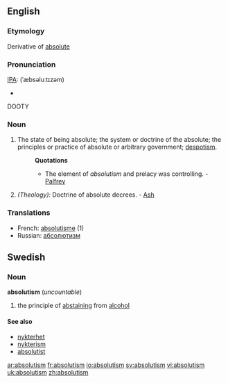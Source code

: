 ==English==
===Etymology===
Derivative of [[absolute]]
===Pronunciation===
[[IPA]]: (ˈæbsəluːtɪzəm)
*{{audio|en-us-absolutism.ogg|Audio (US)}}
DOOTY

===Noun===
#The state of being absolute; the system or doctrine of the absolute; the principles or practice of absolute or arbitrary government; [[despotism]].
#:'''Quotations'''
#:*The element of ''absolutism'' and prelacy was controlling. - [[Palfrey]]
#''(Theology):'' Doctrine of absolute decrees. - [[Ash]]
===Translations===
*French: [[absolutisme]] (1)
*Russian: [[абсолютизм]]

==Swedish==
===Noun===
{{sv-noun-unc-irreg-c|2=absolutionismen}}
'''absolutism''' {{c}} (''uncountable'')

#the principle of [[abstaining]] from [[alcohol]]

====See also====
*[[nykterhet]]
*[[nykterism]]
*[[absolutist]]

[[ar:absolutism]]
[[fr:absolutism]]
[[io:absolutism]]
[[sv:absolutism]]
[[vi:absolutism]]
[[uk:absolutism]]
[[zh:absolutism]]